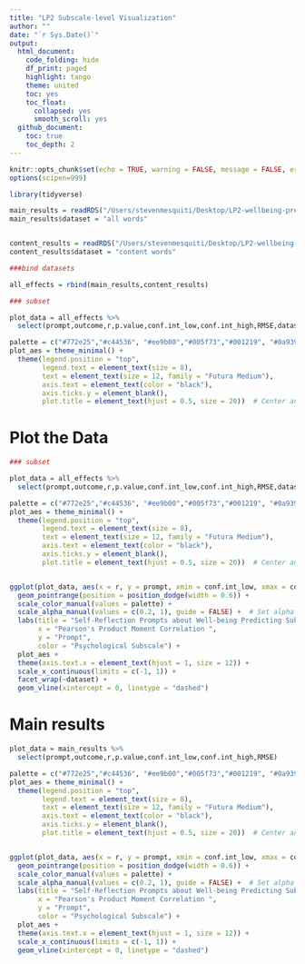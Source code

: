 ```yaml
---
title: "LP2 Subscale-level Visualization"
author: ""
date: "`r Sys.Date()`"
output:
  html_document:
    code_folding: hide
    df_print: paged
    highlight: tango
    theme: united
    toc: yes
    toc_float:
      collapsed: yes
      smooth_scroll: yes
  github_document:
    toc: true
    toc_depth: 2
---
```


```r
knitr::opts_chunk$set(echo = TRUE, warning = FALSE, message = FALSE, error = FALSE,  cache = FALSE,fig.path = "fig/Effect_comparison")
options(scipen=999)
```

```r
library(tidyverse)

main_results = readRDS("/Users/stevenmesquiti/Desktop/LP2-wellbeing-pred/LP2-wellbeing-prediction/Subscale-Models/all_subscales.RDS")
main_results$dataset = "all words"


content_results = readRDS("/Users/stevenmesquiti/Desktop/LP2-wellbeing-pred/LP2-wellbeing-prediction/Content-word-analysis/subscale-models/models/content_all.rds")
content_results$dataset = "content words"

###bind datasets 

all_effects = rbind(main_results,content_results)

### subset 

plot_data = all_effects %>% 
  select(prompt,outcome,r,p.value,conf.int_low,conf.int_high,RMSE,dataset)

palette = c("#772e25","#c44536", "#ee9b00","#005f73","#001219", "#0a9396", "#94d2bd", "#e9d8a6", "#ca6702", "#bb3e03", "#9b2226","#6195C6", "#ADA7C9")
plot_aes = theme_minimal() +
  theme(legend.position = "top",
        legend.text = element_text(size = 8),
        text = element_text(size = 12, family = "Futura Medium"),
        axis.text = element_text(color = "black"),
        axis.ticks.y = element_blank(),
        plot.title = element_text(hjust = 0.5, size = 20))  # Center and increase title size)

```

# Plot the Data


```r
### subset 

plot_data = all_effects %>% 
  select(prompt,outcome,r,p.value,conf.int_low,conf.int_high,RMSE,dataset)

palette = c("#772e25","#c44536", "#ee9b00","#005f73","#001219", "#0a9396", "#94d2bd", "#e9d8a6", "#ca6702", "#bb3e03", "#9b2226","#6195C6", "#ADA7C9")
plot_aes = theme_minimal() +
  theme(legend.position = "top",
        legend.text = element_text(size = 8),
        text = element_text(size = 12, family = "Futura Medium"),
        axis.text = element_text(color = "black"),
        axis.ticks.y = element_blank(),
        plot.title = element_text(hjust = 0.5, size = 20))  # Center and increase title size)


ggplot(plot_data, aes(x = r, y = prompt, xmin = conf.int_low, xmax = conf.int_high, color = outcome, alpha = p.value < 0.05)) +
  geom_pointrange(position = position_dodge(width = 0.6)) +
  scale_color_manual(values = palette) +
  scale_alpha_manual(values = c(0.2, 1), guide = FALSE) +  # Set alpha values
  labs(title = "Self-Reflection Prompts about Well-being Predicting Subscale Responses",
       x = "Pearson's Product Moment Correlation ",
       y = "Prompt",
       color = "Psychological Subscale") +
  plot_aes + 
  theme(axis.text.x = element_text(hjust = 1, size = 12)) +
  scale_x_continuous(limits = c(-1, 1)) + 
  facet_wrap(~dataset) +   
  geom_vline(xintercept = 0, linetype = "dashed")

```

# Main results 

```r
plot_data = main_results %>% 
  select(prompt,outcome,r,p.value,conf.int_low,conf.int_high,RMSE)

palette = c("#772e25","#c44536", "#ee9b00","#005f73","#001219", "#0a9396", "#94d2bd", "#e9d8a6", "#ca6702", "#bb3e03", "#9b2226","#6195C6", "#ADA7C9")
plot_aes = theme_minimal() +
  theme(legend.position = "top",
        legend.text = element_text(size = 8),
        text = element_text(size = 12, family = "Futura Medium"),
        axis.text = element_text(color = "black"),
        axis.ticks.y = element_blank(),
        plot.title = element_text(hjust = 0.5, size = 20))  # Center and increase title size)


ggplot(plot_data, aes(x = r, y = prompt, xmin = conf.int_low, xmax = conf.int_high, color = outcome, alpha = p.value < 0.05)) +
  geom_pointrange(position = position_dodge(width = 0.6)) +
  scale_color_manual(values = palette) +
  scale_alpha_manual(values = c(0.2, 1), guide = FALSE) +  # Set alpha values
  labs(title = "Self-Reflection Prompts about Well-being Predicting Subscale Responses",
       x = "Pearson's Product Moment Correlation ",
       y = "Prompt",
       color = "Psychological Subscale") +
  plot_aes + 
  theme(axis.text.x = element_text(hjust = 1, size = 12)) +
  scale_x_continuous(limits = c(-1, 1)) + 
  geom_vline(xintercept = 0, linetype = "dashed")
```

